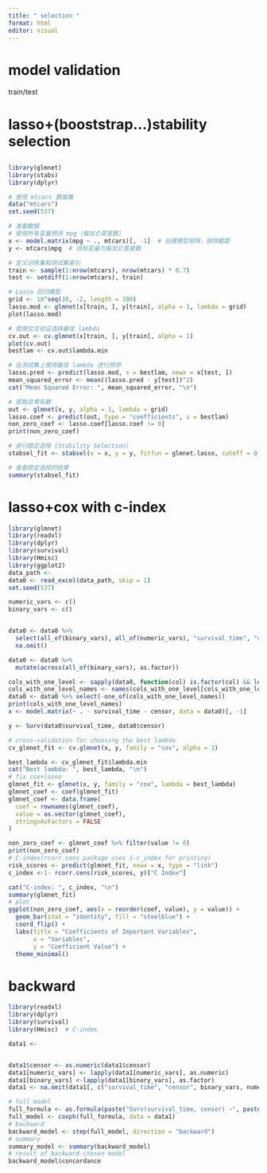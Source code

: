 ---
title: " selection "
format: html
editor: visual
---
# model validation
train/test

# lasso+(booststrap...)stability selection

## 
```{r}
library(glmnet)
library(stabs)
library(dplyr)

# 使用 mtcars 数据集
data("mtcars")
set.seed(537)

# 准备数据
# 使用所有变量预测 mpg（每加仑英里数）
x <- model.matrix(mpg ~ ., mtcars)[, -1]  # 创建模型矩阵，排除截距
y <- mtcars$mpg  # 目标变量为每加仑英里数

# 定义训练集和测试集索引
train <- sample(1:nrow(mtcars), nrow(mtcars) * 0.7)
test <- setdiff(1:nrow(mtcars), train)

# Lasso 回归模型
grid <- 10^seq(10, -2, length = 100)
lasso.mod <- glmnet(x[train, ], y[train], alpha = 1, lambda = grid)
plot(lasso.mod)

# 使用交叉验证选择最佳 lambda
cv.out <- cv.glmnet(x[train, ], y[train], alpha = 1)
plot(cv.out)
bestlam <- cv.out$lambda.min

# 在测试集上使用最佳 lambda 进行预测
lasso.pred <- predict(lasso.mod, s = bestlam, newx = x[test, ])
mean_squared_error <- mean((lasso.pred - y[test])^2)
cat("Mean Squared Error: ", mean_squared_error, "\n")

# 提取非零系数
out <- glmnet(x, y, alpha = 1, lambda = grid)
lasso.coef <- predict(out, type = "coefficients", s = bestlam)
non_zero_coef <- lasso.coef[lasso.coef != 0]
print(non_zero_coef)

# 进行稳定选择 (Stability Selection)
stabsel_fit <- stabsel(x = x, y = y, fitfun = glmnet.lasso, cutoff = 0.75, PFER = 1)

# 查看稳定选择的结果
summary(stabsel_fit)

```

# lasso+cox with c-index
```{r}
library(glmnet)
library(readxl)
library(dplyr)
library(survival)
library(Hmisc)
library(ggplot2)
data_path <- 
data0 <- read_excel(data_path, skip = 1)
set.seed(537)

numeric_vars <- c()
binary_vars <- c()


data0 <- data0 %>%
  select(all_of(binary_vars), all_of(numeric_vars), "survival_time", "censor") %>%
  na.omit()

data0 <- data0 %>%
  mutate(across(all_of(binary_vars), as.factor))

cols_with_one_level <- sapply(data0, function(col) is.factor(col) && length(unique(col)) == 1)
cols_with_one_level_names <- names(cols_with_one_level[cols_with_one_level])
data0 <- data0 %>% select(-one_of(cols_with_one_level_names))
print(cols_with_one_level_names)
x <- model.matrix(~ . - survival_time - censor, data = data0)[, -1]

y <- Surv(data0$survival_time, data0$censor)

# cross-validation for choosing the best lambda
cv_glmnet_fit <- cv.glmnet(x, y, family = "cox", alpha = 1)

best_lambda <- cv_glmnet_fit$lambda.min
cat("Best lambda: ", best_lambda, "\n")
# fix cox+lasoo
glmnet_fit <- glmnet(x, y, family = "cox", lambda = best_lambda)
glmnet_coef <- coef(glmnet_fit)
glmnet_coef <- data.frame(
  coef = rownames(glmnet_coef),
  value = as.vector(glmnet_coef),
  stringsAsFactors = FALSE
)

non_zero_coef <- glmnet_coef %>% filter(value != 0)
print(non_zero_coef)
# C-index(rcorr.cens package uses 1-c_index for printing)
risk_scores <- predict(glmnet_fit, newx = x, type = "link")
c_index <-1- rcorr.cens(risk_scores, y)["C Index"]

cat("C-index: ", c_index, "\n")
summary(glmnet_fit)
# plot
ggplot(non_zero_coef, aes(x = reorder(coef, value), y = value)) +
  geom_bar(stat = "identity", fill = "steelblue") +
  coord_flip() +
  labs(title = "Coefficients of Important Variables",
       x = "Variables",
       y = "Coefficient Value") +
  theme_minimal()
```

# backward
```{r}
library(readxl)
library(dplyr)
library(survival) 
library(Hmisc)  # C-index

data1 <- 


data1$censor <- as.numeric(data1$censor)
data1[numeric_vars] <- lapply(data1[numeric_vars], as.numeric)
data1[binary_vars] <-lapply(data1[binary_vars], as.factor)
data1 <- na.omit(data1[, c("survival_time", "censor", binary_vars, numeric_vars)])

# full model
full_formula <- as.formula(paste("Surv(survival_time, censor) ~", paste(c(binary_vars, numeric_vars), collapse = " + ")))
full_model <- coxph(full_formula, data = data1)
# backward
backward_model <- step(full_model, direction = "backward")
# summary
summary_model <- summary(backward_model)
# result of backward-chosen model
backward_model$concordance
```



